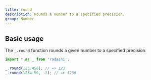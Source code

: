 ```yaml
---
title: round
description: Rounds a number to a specified precision.
group: Number
---
```


## Basic usage

The `_.round` function rounds a given number to a specified precision.

```ts
import * as _ from 'radashi';

_.round(123.456); // => 123
_.round(1234.56, -2); // => 1200
```
